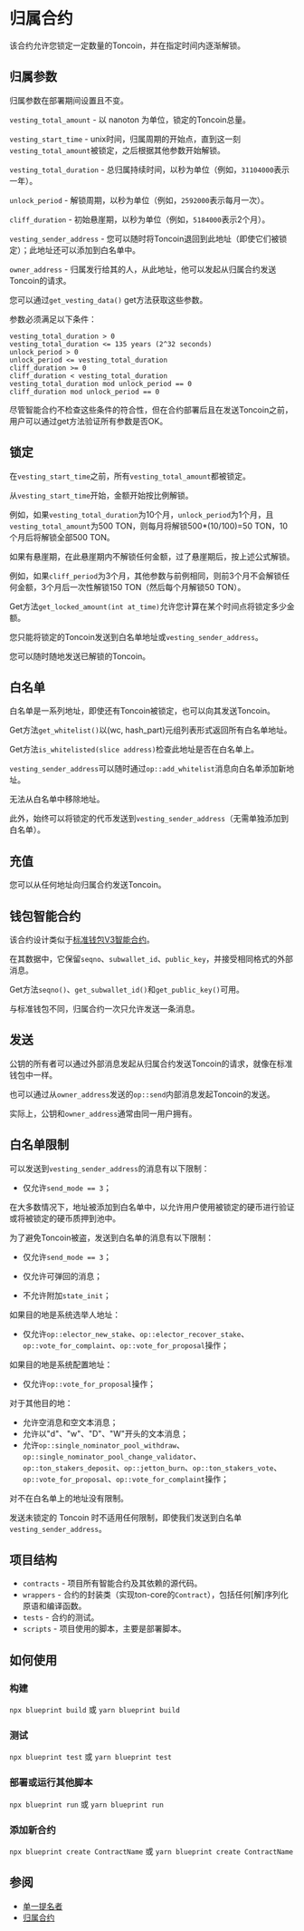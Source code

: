 # 归属合约

该合约允许您锁定一定数量的Toncoin，并在指定时间内逐渐解锁。

## 归属参数

归属参数在部署期间设置且不变。

`vesting_total_amount` - 以 nanoton 为单位，锁定的Toncoin总量。

`vesting_start_time` - unix时间，归属周期的开始点，直到这一刻`vesting_total_amount`被锁定，之后根据其他参数开始解锁。

`vesting_total_duration` - 总归属持续时间，以秒为单位（例如，`31104000`表示一年）。

`unlock_period` - 解锁周期，以秒为单位（例如，`2592000`表示每月一次）。

`cliff_duration` - 初始悬崖期，以秒为单位（例如，`5184000`表示2个月）。

`vesting_sender_address` - 您可以随时将Toncoin退回到此地址（即使它们被锁定）；此地址还可以添加到白名单中。

`owner_address` - 归属发行给其的人，从此地址，他可以发起从归属合约发送Toncoin的请求。

您可以通过`get_vesting_data()` get方法获取这些参数。

参数必须满足以下条件：

```
vesting_total_duration > 0
vesting_total_duration <= 135 years (2^32 seconds)
unlock_period > 0
unlock_period <= vesting_total_duration
cliff_duration >= 0
cliff_duration < vesting_total_duration
vesting_total_duration mod unlock_period == 0
cliff_duration mod unlock_period == 0
```

尽管智能合约不检查这些条件的符合性，但在合约部署后且在发送Toncoin之前，用户可以通过get方法验证所有参数是否OK。

## 锁定

在`vesting_start_time`之前，所有`vesting_total_amount`都被锁定。

从`vesting_start_time`开始，金额开始按比例解锁。

例如，如果`vesting_total_duration`为10个月，`unlock_period`为1个月，且`vesting_total_amount`为500 TON，则每月将解锁500\*(10/100)=50 TON，10个月后将解锁全部500 TON。

如果有悬崖期，在此悬崖期内不解锁任何金额，过了悬崖期后，按上述公式解锁。

例如，如果`cliff_period`为3个月，其他参数与前例相同，则前3个月不会解锁任何金额，3个月后一次性解锁150 TON（然后每个月解锁50 TON）。

Get方法`get_locked_amount(int at_time)`允许您计算在某个时间点将锁定多少金额。

您只能将锁定的Toncoin发送到白名单地址或`vesting_sender_address`。

您可以随时随地发送已解锁的Toncoin。

## 白名单

白名单是一系列地址，即使还有Toncoin被锁定，也可以向其发送Toncoin。

Get方法`get_whitelist()`以(wc, hash_part)元组列表形式返回所有白名单地址。

Get方法`is_whitelisted(slice address)`检查此地址是否在白名单上。

`vesting_sender_address`可以随时通过`op::add_whitelist`消息向白名单添加新地址。

无法从白名单中移除地址。

此外，始终可以将锁定的代币发送到`vesting_sender_address`（无需单独添加到白名单）。

## 充值

您可以从任何地址向归属合约发送Toncoin。

## 钱包智能合约

该合约设计类似于[标准钱包V3智能合约](https://github.com/ton-blockchain/ton/blob/master/crypto/smartcont/wallet3-code.fc)。

在其数据中，它保留`seqno`、`subwallet_id`、`public_key`，并接受相同格式的外部消息。

Get方法`seqno()`、`get_subwallet_id()`和`get_public_key()`可用。

与标准钱包不同，归属合约一次只允许发送一条消息。

## 发送

公钥的所有者可以通过外部消息发起从归属合约发送Toncoin的请求，就像在标准钱包中一样。

也可以通过从`owner_address`发送的`op::send`内部消息发起Toncoin的发送。

实际上，公钥和`owner_address`通常由同一用户拥有。

## 白名单限制

可以发送到`vesting_sender_address`的消息有以下限制：

- 仅允许`send_mode == 3`；

在大多数情况下，地址被添加到白名单中，以允许用户使用被锁定的硬币进行验证或将被锁定的硬币质押到池中。

为了避免Toncoin被盗，发送到白名单的消息有以下限制：

- 仅允许`send_mode == 3`；

- 仅允许可弹回的消息；

- 不允许附加`state_init`；

如果目的地是系统选举人地址：

- 仅允许`op::elector_new_stake`、`op::elector_recover_stake`、`op::vote_for_complaint`、`op::vote_for_proposal`操作；

如果目的地是系统配置地址：

- 仅允许`op::vote_for_proposal`操作；

对于其他目的地：

- 允许空消息和空文本消息；
- 允许以"d"、"w"、"D"、"W"开头的文本消息；
- 允许`op::single_nominator_pool_withdraw`、`op::single_nominator_pool_change_validator`、`op::ton_stakers_deposit`、`op::jetton_burn`、`op::ton_stakers_vote`、`op::vote_for_proposal`、`op::vote_for_complaint`操作；

对不在白名单上的地址没有限制。

发送未锁定的 Toncoin 时不适用任何限制，即使我们发送到白名单`vesting_sender_address`。

## 项目结构

- `contracts` - 项目所有智能合约及其依赖的源代码。
- `wrappers` - 合约的封装类（实现ton-core的`Contract`），包括任何[解]序列化原语和编译函数。
- `tests` - 合约的测试。
- `scripts` - 项目使用的脚本，主要是部署脚本。

## 如何使用

### 构建

`npx blueprint build` 或 `yarn blueprint build`

### 测试

`npx blueprint test` 或 `yarn blueprint test`

### 部署或运行其他脚本

`npx blueprint run` 或 `yarn blueprint run`

### 添加新合约

`npx blueprint create ContractName` 或 `yarn blueprint create ContractName`

## 参阅

- [单一提名者](/v3/documentation/smart-contracts/contracts-specs/single-nominator-pool)
- [归属合约](https://github.com/ton-blockchain/vesting-contract)
